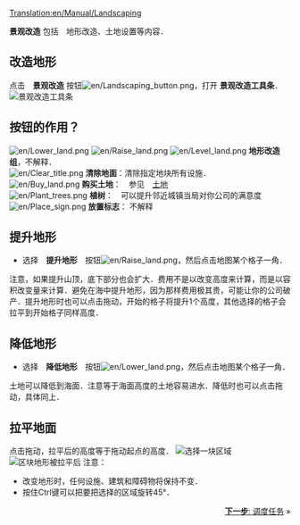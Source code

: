 [[Translation:en/Manual/Landscaping]]
{{zh/教程}}

'''景观改造''' 包括　地形改造、土地设置等内容．

==改造地形==
点击　'''景观改造''' 按钮[[File:en/Landscaping button.png]]，打开 '''景观改造工具条'''．
[[File:en/Landscaping toolbar.png|none|frame|景观改造工具条]]

==按钮的作用？==
[[File:en/Lower land.png]] [[File:en/Raise land.png]] [[File:en/Level land.png]] '''地形改造组'''，不解释．<br/>
[[File:en/Clear title.png]] '''清除地面'''：清除指定地块所有设施．<br/>
[[File:en/Buy land.png]] '''购买土地'''：　参见　[[en/Manual/Land|土地]] <br/>
[[File:en/Plant trees.png]] '''植树'''：　可以提升邻近城镇当局对你公司的满意度<br/>
[[File:en/Place sign.png]] '''放置标志'''： 不解释 <br/>

==提升地形==
* 选择　'''提升地形'''　按钮[[File:en/Raise land.png]]，然后点击地图某个格子一角．
注意，如果提升山顶，底下部分也会扩大．费用不是以改变高度来计算，而是以容积改变量来计算．避免在海中提升地形，因为那样费用极其贵，可能让你的公司破产．提升地形时也可以点击拖动，开始的格子将提升1个高度，其他选择的格子会拉平到开始格子同样高度．

==降低地形==
* 选择　'''降低地形'''　按钮[[File:en/Lower land.png]]，然后点击地图某个格子一角．
土地可以降低到海面．注意等于海面高度的土地容易进水．降低时也可以点击拖动，具体同上．

==拉平地面==
点击拖动，拉平后的高度等于拖动起点的高度．
[[File:en/Level land before.png|center|frame|选择一块区域]]
[[File:en/Level land after.png|center|frame|区块地形被拉平后]]
注意：
* 改变地形时，任何设施、建筑和障碍物将保持不变．
*按住Ctrl键可以把要把选择的区域旋转45°．

<span style="float: right">[[zh/Manual/教程/调度任务|'''下一步''': 调度任务]] &raquo;</span>
